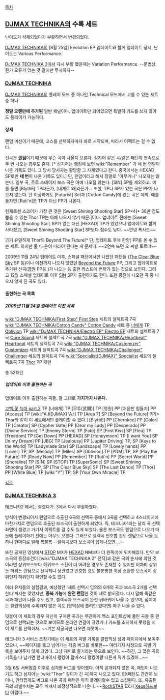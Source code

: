[[목차]]
== [[DJMAX TECHNIKA]]의 수록 세트 ==
난이도가 삭제되었다가 부활하면서 변경되었다.

[[DJMAX TECHNIKA]]의 [8월 25일] Evolution EP 업데이트와 함께 업데이트 당시, 난이도는 Various Performance.

[[DJMAX TECHNIKA 3]]에서 다시 부활 했을때는 Variation Performance. --문법상 뭔가 오류가 있는 것 같지만 무시하자--

=== [[DJMAX TECHNIKA]] ===

[[DJMAX TECHNIKA]]의 플레이 모드 중 하나인 Technical 모드에서 고를 수 있는 세트 중 하나

'''정말 오랜만에 추가된''' 일반 채널이다. 업데이트만 되어있으면 특별히 카드를 쓰지 않아도 플레이가 가능하다.
==== 상세 ====
랜덤 미션이기 때문에, 코스를 선택하자마자 바로 시작되며, 따라서 이펙트는 걸 수 없다.

선곡은 '''[[랜덤]]'''이기 때문에 무슨 곡이 나올지 모른다. 심지어 같은 곡/같은 패턴이 연속으로 두 번 나오는 경우도 존재. [* 심지어는 랭킹에 보면 wiki:"Remember" 가 세 번 연달아 나온 기록도 있다. 그 당시 당사자는 황당함 그 자체였다고 한다. 중국에서는 HEXAD SP로만 '''네 번'''이 나온 기록도 있다.] 단, 랜덤이라고 해서 정말로 "아무거나" 나오지는 않는다. 일부 곡, 주로 스테이지 보스 곡은 아예 나오질 않는다. [SIN] SP를 제외하고. 예를 들면 [BlythE] TP라든가, [내게로 와]라든가... 또한, TP나 SP가 있는 곡은 PP가 나오지 않는다. 단 이상하게도 [Futurist] Set과 [Cotton Candy]에 있는 곡은 예외. 예를 들자면 [Ruti'n]은 TP가 아닌 PP가 나온다.

현재로선 스코어가 가장 큰 것은 [Sweet Shining Shooting Star] SP×4[* 36만 점도 뽑을 수 있는 Thor TP는 아예 나오지 않기 때문.]이다. 업데이트 전에는 [Sweet Shining Shooting Star] SP가 없는 대신 [HEXAD] TP가 있었으나 업데이트와 함께 사라졌고, [Sweet Shining Shooting Star] SP보다 점수도 낮다. ~~안녕 폭사드~~

과거 유일하게 Thor와 Beyond The Future[* 단, 업데이트 후에 한함] PP를 볼 수 있는 세트. 하지만 둘 다 운이 따라야 된다는 게 문제다. ~~2연속 뜨면 오 씨발 토르!!!~~

2009년 11월 24일 업데이트 이후, 스페셜 패턴에서만 나왔던 패턴들 ([[The Clear Blue Sky]] SP 등)이나 이전까지 나오지 않았던 [[Beyond the Future]] PP, 그리고 업데이트로 추가된 신곡([[영원]] PP등.)가 나오는 등 출현 리스트에 변화가 있는 것으로 보인다. 그리고 12월 스페셜 업데이트 이후 [[SIN]] SP가 출현하기도 한다. 또한 종전에 나오던 곡 중 나오지 않게 된 곡도 있다.

==== 출현하는 곡 목록 ====
===== 2009년 11월 24일 업데이트 이전 목록 =====

[[wiki:"DJMAX TECHNIKA/First Step" First Step]] 세트의 셀렉트곡 7곡
[[wiki:"DJMAX TECHNIKA/Cotton Candy" Cotton Candy]] 세트 중 [[너에게]] TP, [[Oblivion]] TP
[[wiki:"DJMAX TECHNIKA/Electro EP" Electro EP]] 세트의 셀렉트곡 7곡
[[Core Sound]] 세트의 셀렉트곡 7곡
[[wiki:"DJMAX TECHNIKA/Heartbeat" Heartbeat]] 세트의 셀렉트곡 7곡
[[wiki:"DJMAX TECHNIKA/Customizer" Customizer]] 세트의 셀렉트곡 7곡
[[wiki:"DJMAX TECHNIKA/Challenger" Challenger]] 세트의 셀렉트곡 7곡
[[wiki:"Specialist(DJMAX)" Specialist]] 세트의 셀렉트곡 7곡
[[Thor]] PP 패턴

총 52패턴
===== 업데이트 이후 출현하는 곡 =====
업데이트 이후 출현하는 곡들. 말 그대로 '''가지가지 나온다.'''

[[고백,꽃,늑대 part.2]] TP
[너에게] TP
[무투(武鬪)] TP
[영원] PP
[처음만 힘들지] PP
[Access] TP
[wiki:"A.I(DJMAX)"A.I] TP
[Area 7] SP
[Beyond the Future] PP[* Thor와 같이 이 세트에서만 플레이할 수 있다.]
[BlythE] PP
[Cherokee] PP
[Color] TP
[Creator] SP
[Cypher Gate] PP
[Dear my Lady] PP
[Desperado] PP
[Divine Service] TP
[Enemy Storm] TP
[Fate] SP
[First Kiss] SP
[Flea] TP
[Freedom] TP
[Get Down] PP
[HEXAD] SP
[Honeymoon] TP
[I want You] SP
[In my Dream] PP
[JBG] TP
[Jealousy] PP
[Jupiter Driving] TP, SP
[Keys to the World] TP
[Ladymade Star] SP
[Landscape] TP
[Lovely hands] PP
[Lover] TP, SP
[Melody] TP
[Miles] SP
[Oblivion] TP
[PDM] TP, SP
[Play the Future] TP
[Ready Now] PP
[Remember] TP
[Ruti'n] PP
[Secret World] PP
[Shoreline] TP
[SIN] SP
[STOP] TP
[SuperSonic] SP
[Sweet Shining Shooting Star] PP, SP
[The Clear Blue Sky] SP
[The Last Dance] TP
[Thor] PP
[White Blue] TP
[wiki:"Y"] TP, SP
[Your Own Miracle] TP

[[각주]]

=== [[DJMAX TECHNIKA 3]] ===

테크니카2 에서는 잘렸다가. 3에서 다시 부활하였다.

방식이 변경되어서 랜덤으로 추출된 6곡의 선택곡 중에서 3곡을 선택하고 4스테이지에 마찬가지로 랜덤으로 추출된 보스곡이 출현하게 되었다. 즉, 테크니카1과는 달리 곡 선택화면이 생겼고 거기서 이펙트를 걸 수도 있게 되었다. 물론  보스곡도 랜덤으로 나오기 때문에 플레이하기 전에는 아무도 모른다. 그러므로 셀렉곡 번호합 컷도 랜덤으로 나올 듯 하니 한마디로 말해 [[복불복]] --셀렉곡보다 보스곡이 쉽게나오면....--

또한 공개된 영상에서 [[STOP]] MX가 [[HEXAD]] NM보다 더 왼쪽(!)에 위치해있다. 만약 보스곡의 등장조건이 [wiki:"DJMAX TECHNIKA 2" 전작]과 같은 곡의 순서에 의한 것이라면 상위보스보다 하위보스 소환이 더 어려운 경우도 존재할 수 있지만 어차피 상위든 하위든 랜덤으로 선택되니 상관없고 번호합 컷도 불분명한 이상 소환한 보스곡이 상위인지 하위인지 확인할 수도 없다.

여러 유저들의 실험결과, 예상했던 '세트 선택시 임의의 6개의 곡과 보스곡 2개를 선택한다'까지는 맞았지만, '''중복 가능'''에 '''완전 랜덤'''인 것이 새로 밝혀졌다. 다시 말해 똑같은 곡과 패턴이 나올 수도 있고, 셀렉곡과 보스곡이 완전 뒤바뀌어 나올 수 있으며, 심지어는 클럽믹싱에 수록되지 않은 곡도 (팝믹싱에 풀려만 있다면) 마구 나올 수 있다. 

덧붙여 이 세트의 경우 자신이 구매한 곡과는 무관하게 맥스 포인트샵에 풀린 곡들 중 랜덤으로 선택되는 것으로 보이므로 온라인 연결이 끊겼거나 카드를 소지하지 못했을 시 이 세트를 선택하자. ~~기본 제공곡만 나오면 지못미~~

테크니카 3 서비스 초창기에는 이 세트의 곡별 기록을 클럽믹싱 성과 페이지에서 보여주었으나, ~~페이지를 뚫고 넘어가는 각종 버그를 비롯한~~ 여러가지 사정으로 곡별 기록을 보여주지 않게 되었다. 그냥 재미로 즐기라는 뜻으로 보인다. ~~하긴, 그 많은 곡의 기록을 다 남기면 랜더마이저 랭킹이 팝마스터 랭킹이랑 다른게 뭐가 있겠어...~~

3월 6일 서버점검 이후로 심각한 버그를 맞이했다. 아직 공개되지 않은 곡, 패턴이 나오기도 하고 심지어는 [wiki:"Thor" 길이가 긴 곡]까지 나오고 있다. EX패턴도 간간히 보이나, 안타깝게도 버그로 나온 곡과 패턴은 아직 플레이할수 없고 스킵된다. 또, 유출된 곡의 레벨수치는 모두 깨져서 비정상적으로 나온다. ~~[[RockSTAR]] EX가 [[Xeus]]하드보다 어렵다.~~
